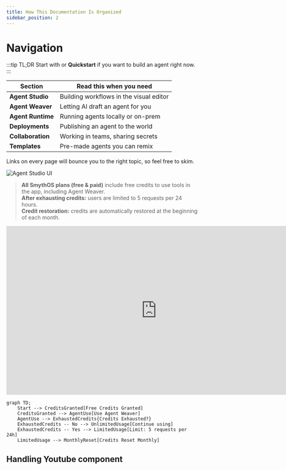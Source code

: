 ```yaml
---
title: How This Documentation Is Organized
sidebar_position: 2
---
```


# Navigation

:::tip TL;DR
Start with or **Quickstart** if you want to build an agent right now.
:::

| Section           | Read this when you need                 |
| ----------------- | --------------------------------------- |
| **Agent Studio**  | Building workflows in the visual editor |
| **Agent Weaver**  | Letting AI draft an agent for you       |
| **Agent Runtime** | Running agents locally or on-prem       |
| **Deployments**   | Publishing an agent to the world        |
| **Collaboration** | Working in teams, sharing secrets       |
| **Templates**     | Pre-made agents you can remix           |

Links on every page will bounce you to the right topic, so feel free to skim.

![Agent Studio UI](/img/smythos-500px.png)

> **All SmythOS plans (free & paid)** include free credits to use tools in the app, including Agent Weaver.  
> **After exhausting credits:** users are limited to 5 requests per 24 hours.  
> **Credit restoration:** credits are automatically restored at the beginning of each month.

<iframe
	width="786"
	height="442"
	src="https://www.youtube.com/embed/V0ft3GrLtjY"
	title="SmythOS - Lead Enrichment Agent"
	frameborder="0"
	allow="accelerometer; autoplay; clipboard-write; encrypted-media; gyroscope; picture-in-picture; web-share"
	referrerpolicy="strict-origin-when-cross-origin"
	allowfullscreen
></iframe>


```mermaid
graph TD;
    Start --> CreditsGranted[Free Credits Granted]
    CreditsGranted --> AgentUse[Use Agent Weaver]
    AgentUse --> ExhaustedCredits{Credits Exhausted?}
    ExhaustedCredits -- No --> UnlimitedUsage[Continue using]
    ExhaustedCredits -- Yes --> LimitedUsage[Limit: 5 requests per 24h]
    LimitedUsage --> MonthlyReset[Credits Reset Monthly]
```
## Handling Youtube component 

<YouTube videoId="ui9_W-JXmH8" title="SmythOS - Content Extractor" />

